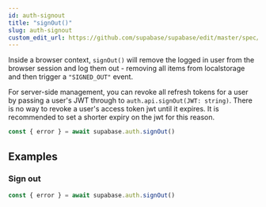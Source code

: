 ```yaml
---
id: auth-signout
title: "signOut()"
slug: auth-signout
custom_edit_url: https://github.com/supabase/supabase/edit/master/spec/supabase_js_v1_legacy.yml
---
```



Inside a browser context, `signOut()` will remove the logged in user from the browser session
and log them out - removing all items from localstorage and then trigger a `"SIGNED_OUT"` event.

For server-side management, you can revoke all refresh tokens for a user by passing a user's JWT through to `auth.api.signOut(JWT: string)`.
There is no way to revoke a user's access token jwt until it expires. It is recommended to set a shorter expiry on the jwt for this reason.

```js
const { error } = await supabase.auth.signOut()
```


















## Examples

### Sign out



```js
const { error } = await supabase.auth.signOut()
```